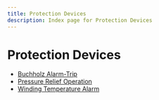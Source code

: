 ```yaml
---
title: Protection Devices
description: Index page for Protection Devices
---
```


# Protection Devices

- [Buchholz Alarm-Trip](buchholz-alarm-trip)
- [Pressure Relief Operation](pressure-relief-operation)
- [Winding Temperature Alarm](winding-temperature-alarm)
